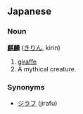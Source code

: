 ==Japanese==
===Noun===
'''[[麒]][[麟]]''' ([[きりん]], kirin)

#[[giraffe]]
# A mythical creature. 

===Synonyms===
*[[ジラフ]] (jirafu)